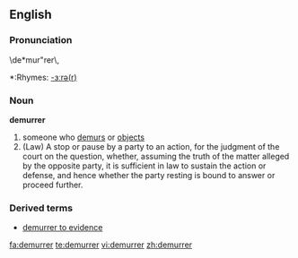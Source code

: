 ==English==
===Pronunciation===
\de*mur"rer\,
*:Rhymes: [[Rhymes:English:-ɜːrə(r)|-ɜːrə(r)]]
===Noun===
'''demurrer'''
# someone who [[demur]]s or [[object]]s
# (Law) A stop or pause by a party to an action, for the judgment of the court on the question, whether, assuming the truth of the matter alleged by the opposite party, it is sufficient in law to sustain the action or defense, and hence whether the party resting is bound to answer or proceed further.
===Derived terms===
*[[demurrer to evidence]]

[[fa:demurrer]]
[[te:demurrer]]
[[vi:demurrer]]
[[zh:demurrer]]